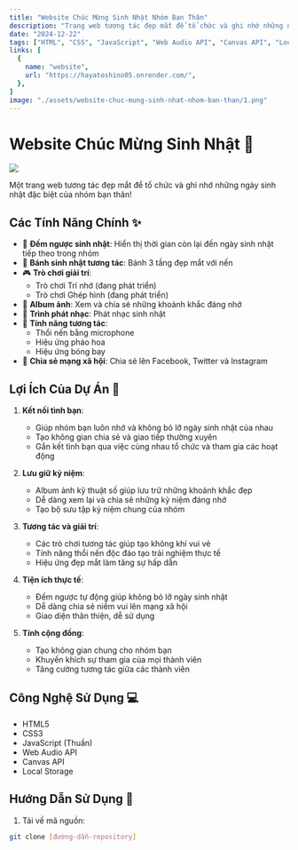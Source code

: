 ```yaml
---
title: "Website Chúc Mừng Sinh Nhật Nhóm Bạn Thân"
description: "Trang web tương tác đẹp mắt để tổ chức và ghi nhớ những ngày sinh nhật đặc biệt của nhóm bạn thân với các tính năng như đếm ngược, bánh sinh nhật 3D, album ảnh và trò chơi."
date: "2024-12-22"
tags: ["HTML", "CSS", "JavaScript", "Web Audio API", "Canvas API", "Local Storage"]
links: [
  {
    name: "website",
    url: "https://hayatoshino05.onrender.com/",
  },
]
image: "./assets/website-chuc-mung-sinh-nhat-nhom-ban-than/1.png"
---
```



# Website Chúc Mừng Sinh Nhật 🎂

<div className="flex flex-col gap-4">
  <Image src="./assets/website-chuc-mung-sinh-nhat-nhom-ban-than/2.png" width={600} height={400} />
</div>

Một trang web tương tác đẹp mắt để tổ chức và ghi nhớ những ngày sinh nhật đặc biệt của nhóm bạn thân!

## Các Tính Năng Chính ✨

- 🎉 **Đếm ngược sinh nhật**: Hiển thị thời gian còn lại đến ngày sinh nhật tiếp theo trong nhóm
- 🎂 **Bánh sinh nhật tương tác**: Bánh 3 tầng đẹp mắt với nến
- 🎮 **Trò chơi giải trí**:
  - Trò chơi Trí nhớ (đang phát triển)
  - Trò chơi Ghép hình (đang phát triển)
- 📸 **Album ảnh**: Xem và chia sẻ những khoảnh khắc đáng nhớ
- 🎵 **Trình phát nhạc**: Phát nhạc sinh nhật
- 🎈 **Tính năng tương tác**:
  - Thổi nến bằng microphone
  - Hiệu ứng pháo hoa
  - Hiệu ứng bóng bay 
- 📱 **Chia sẻ mạng xã hội**: Chia sẻ lên Facebook, Twitter và Instagram

## Lợi Ích Của Dự Án 🌟

1. **Kết nối tình bạn**:
   - Giúp nhóm bạn luôn nhớ và không bỏ lỡ ngày sinh nhật của nhau
   - Tạo không gian chia sẻ và giao tiếp thường xuyên
   - Gắn kết tình bạn qua việc cùng nhau tổ chức và tham gia các hoạt động

2. **Lưu giữ kỷ niệm**:
   - Album ảnh kỹ thuật số giúp lưu trữ những khoảnh khắc đẹp
   - Dễ dàng xem lại và chia sẻ những kỷ niệm đáng nhớ
   - Tạo bộ sưu tập kỷ niệm chung của nhóm

3. **Tương tác và giải trí**:
   - Các trò chơi tương tác giúp tạo không khí vui vẻ
   - Tính năng thổi nến độc đáo tạo trải nghiệm thực tế
   - Hiệu ứng đẹp mắt làm tăng sự hấp dẫn

4. **Tiện ích thực tế**:
   - Đếm ngược tự động giúp không bỏ lỡ ngày sinh nhật
   - Dễ dàng chia sẻ niềm vui lên mạng xã hội
   - Giao diện thân thiện, dễ sử dụng

5. **Tính cộng đồng**:
   - Tạo không gian chung cho nhóm bạn
   - Khuyến khích sự tham gia của mọi thành viên
   - Tăng cường tương tác giữa các thành viên

## Công Nghệ Sử Dụng 💻

- HTML5
- CSS3
- JavaScript (Thuần)
- Web Audio API
- Canvas API
- Local Storage

## Hướng Dẫn Sử Dụng 🚀

1. Tải về mã nguồn:
```bash
git clone [đường-dẫn-repository]

